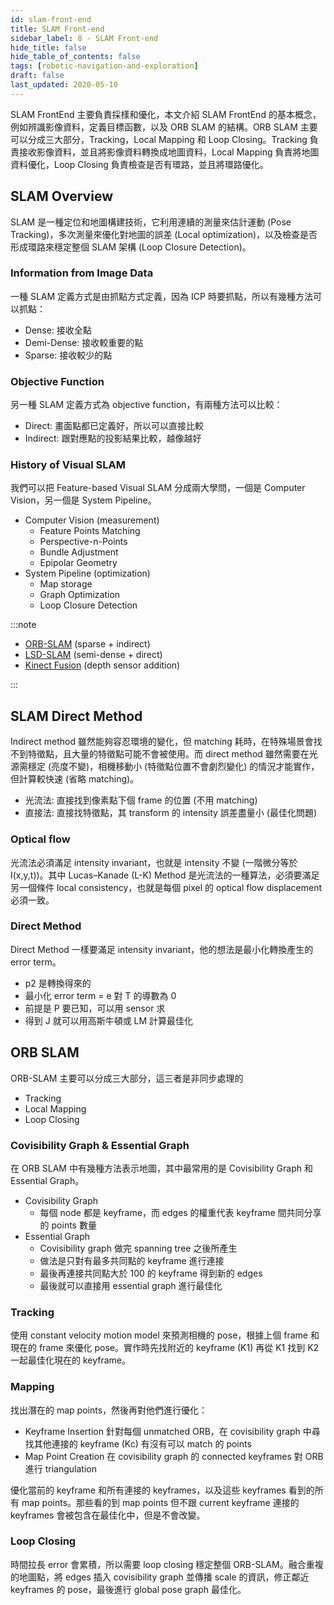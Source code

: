 ```yaml
---
id: slam-front-end
title: SLAM Front-end
sidebar_label: 8 - SLAM Front-end
hide_title: false
hide_table_of_contents: false
tags: [robotic-navigation-and-exploration]
draft: false
last_updated: 2020-05-10
---
```


SLAM FrontEnd 主要負責採樣和優化，本文介紹 SLAM FrontEnd 的基本概念，例如辨識影像資料，定義目標函數，以及 ORB SLAM 的結構。ORB SLAM 主要可以分成三大部分，Tracking，Local Mapping 和 Loop Closing。Tracking 負責接收影像資料，並且將影像資料轉換成地圖資料，Local Mapping 負責將地圖資料優化，Loop Closing 負責檢查是否有環路，並且將環路優化。

## SLAM Overview

SLAM 是一種定位和地圖構建技術，它利用連續的測量來估計運動 (Pose Tracking)，多次測量來優化對地圖的誤差 (Local optimization)，以及檢查是否形成環路來穩定整個 SLAM 架構 (Loop Closure Detection)。

<fig
  src="/img/learning/robotic-navigation-and-exploration/08-slam-front-end/slam_overview.png"
  caption="SLAM Overview"
/>

### Information from Image Data

一種 SLAM 定義方式是由抓點方式定義，因為 ICP 時要抓點，所以有幾種方法可以抓點：

- Dense: 接收全點
- Demi-Dense: 接收較重要的點
- Sparse: 接收較少的點

<fig
  src="/img/learning/robotic-navigation-and-exploration/08-slam-front-end/slam_image_type.png"
  caption="SLAM Image Type"
/>

### Objective Function

另一種 SLAM 定義方式為 objective function，有兩種方法可以比較：

- Direct: 畫面點都已定義好，所以可以直接比較
- Indirect: 跟對應點的投影結果比較，越像越好

<fig
  src="/img/learning/robotic-navigation-and-exploration/08-slam-front-end/slam_methods.png"
  caption="SLAM Methods"
/>

### History of Visual SLAM

我們可以把 Feature-based Visual SLAM 分成兩大學問，一個是 Computer Vision，另一個是 System Pipeline。

- Computer Vision (measurement)
  - Feature Points Matching
  - Perspective-n-Points
  - Bundle Adjustment
  - Epipolar Geometry
- System Pipeline (optimization)
  - Map storage
  - Graph Optimization
  - Loop Closure Detection

<fig
  src="/img/learning/robotic-navigation-and-exploration/08-slam-front-end/slam_history.png"
  caption="SLAM History"
/>

:::note

- [ORB-SLAM](https://www.youtube.com/watch?v=IuBGKxgaxS0) (sparse + indirect)
- [LSD-SLAM](https://www.youtube.com/watch?v=GnuQzP3gty4) (semi-dense + direct)
- [Kinect Fusion](https://www.youtube.com/watch?v=KOUSSlKUJ-A) (depth sensor addition)

:::

## SLAM Direct Method

Indirect method 雖然能夠容忍環境的變化，但 matching 耗時，在特殊場景會找不到特徵點，且大量的特徵點可能不會被使用。而 direct method 雖然需要在光源需穩定 (亮度不變)，相機移動小 (特徵點位置不會劇烈變化) 的情況才能實作，但計算較快速 (省略 matching)。

- 光流法: 直接找到像素點下個 frame 的位置 (不用 matching)
- 直接法: 直接找特徵點，其 transform 的 intensity 誤差盡量小 (最佳化問題)

### Optical flow

光流法必須滿足 intensity invariant，也就是 intensity 不變 (一階微分等於 I(x,y,t))。其中 Lucas–Kanade (L-K) Method 是光流法的一種算法，必須要滿足另一個條件 local consistency，也就是每個 pixel 的 optical flow displacement 必須一致。

<fig
  src="/img/learning/robotic-navigation-and-exploration/08-slam-front-end/optical_flow.png"
  caption="Optical Flow"
/>

### Direct Method

Direct Method 一樣要滿足 intensity invariant，他的想法是最小化轉換產生的 error term。

- p2 是轉換得來的
- 最小化 error term = e 對 T 的導數為 0
- 前提是 P 要已知，可以用 sensor 求
- 得到 J 就可以用高斯牛頓或 LM 計算最佳化

<fig
  src="/img/learning/robotic-navigation-and-exploration/08-slam-front-end/direct_method.png"
  caption="Direct Method"
/>

<fig
  src="/img/learning/robotic-navigation-and-exploration/08-slam-front-end/direct_method_optimization.png"
  caption="Direct Method Optimization"
/>

## ORB SLAM

ORB-SLAM 主要可以分成三大部分，這三者是非同步處理的

- Tracking
- Local Mapping
- Loop Closing

<fig
  src="/img/learning/robotic-navigation-and-exploration/08-slam-front-end/orb_slam_structure.png"
  caption="ORB SLAM Structure"
/>

### Covisibility Graph & Essential Graph

在 ORB SLAM 中有幾種方法表示地圖，其中最常用的是 Covisibility Graph 和 Essential Graph。

- Covisibility Graph
  - 每個 node 都是 keyframe，而 edges 的權重代表 keyframe 間共同分享的 points 數量
- Essential Graph
  - Covisibility graph 做完 spanning tree 之後所產生
  - 做法是只對有最多共同點的 keyframe 進行連接
  - 最後再連接共同點大於 100 的 keyframe 得到新的 edges
  - 最後就可以直接用 essential graph 進行最佳化

<fig
  src="/img/learning/robotic-navigation-and-exploration/08-slam-front-end/orb_slam_graph.png"
  caption="ORB SLAM Graph"
/>

### Tracking

使用 constant velocity motion model 來預測相機的 pose，根據上個 frame 和現在的 frame 來優化 pose。實作時先找附近的 keyframe (K1) 再從 K1 找到 K2 一起最佳化現在的 keyframe。

<fig
  src="/img/learning/robotic-navigation-and-exploration/08-slam-front-end/orb_slam_tracking.png"
  caption="ORB SLAM Tracking"
/>

### Mapping

找出潛在的 map points，然後再對他們進行優化：

- Keyframe Insertion 針對每個 unmatched ORB，在 covisibility graph 中尋找其他連接的 keyframe (Kc) 有沒有可以 match 的 points
- Map Point Creation 在 covisibility graph 的 connected keyframes 對 ORB 進行 triangulation

<fig
  src="/img/learning/robotic-navigation-and-exploration/08-slam-front-end/orb_slam_mapping.png"
  caption="ORB SLAM Mapping"
/>

優化當前的 keyframe 和所有連接的 keyframes，以及這些 keyframes 看到的所有 map points。那些看的到 map points 但不跟 current keyframe 連接的 keyframes 會被包含在最佳化中，但是不會改變。

### Loop Closing

時間拉長 error 會累積，所以需要 loop closing 穩定整個 ORB-SLAM。融合重複的地圖點，將 edges 插入 covisibility graph 並傳播 scale 的資訊，修正鄰近 keyframes 的 pose，最後進行 global pose graph 最佳化。

<fig
  src="/img/learning/robotic-navigation-and-exploration/08-slam-front-end/orb_slam_closing.png"
  caption="ORB SLAM Closing"
/>

